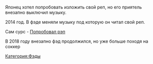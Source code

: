 {{Фэды
|title1=Попробовал фэд
|image1=[[Файл:2017-11-30_19-42-51.png|thumb|left|250px]]
|плейлист=
*[https://www.youtube.com/playlist?list=PLZTd1q1YI_1MG0FhUQXkLOZzTZ3BJOlEo Первый]
*[https://www.youtube.com/playlist?list=PLZksE9p9Z5ABdAPyh3eMJd8LYJYY1owCQ Продолжение]
}}

Японец хотел попробовать изложить свой реп, но его приятель внезапно выключил музыку.

2014 год. В фэде меняли музыку под которую он читал свой реп.

Сам сурс - [[Попробовал рэп]]

В 2018 году внезапно фэд продолжился, но уже больше походя на соккер

[[Категория:Фэды]]